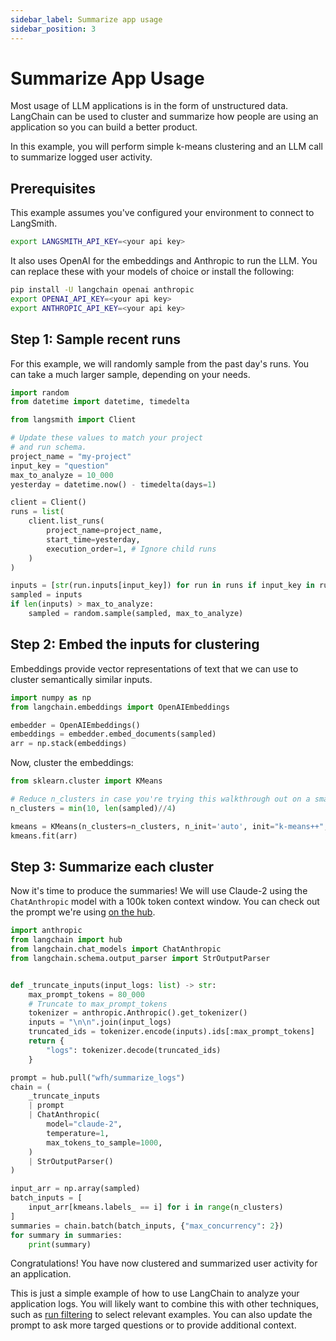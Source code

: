 ```yaml
---
sidebar_label: Summarize app usage
sidebar_position: 3
---
```


# Summarize App Usage

Most usage of LLM applications is in the form of unstructured data. LangChain can be used to
cluster and summarize how people are using an application so you can build a better product.

In this example, you will perform simple k-means clustering and an LLM call to summarize logged user activity.

## Prerequisites

This example assumes you've configured your environment to connect to LangSmith.

```bash
export LANGSMITH_API_KEY=<your api key>
```

It also uses OpenAI for the embeddings and Anthropic to run the LLM. You can replace these with your models of choice or
install the following:

```bash
pip install -U langchain openai anthropic
export OPENAI_API_KEY=<your api key>
export ANTHROPIC_API_KEY=<your api key>
```

## Step 1: Sample recent runs

For this example, we will randomly sample from the past day's runs. You can take a much larger sample,
depending on your needs.

```python
import random
from datetime import datetime, timedelta

from langsmith import Client

# Update these values to match your project
# and run schema.
project_name = "my-project"
input_key = "question"
max_to_analyze = 10_000
yesterday = datetime.now() - timedelta(days=1)

client = Client()
runs = list(
    client.list_runs(
        project_name=project_name,
        start_time=yesterday,
        execution_order=1, # Ignore child runs
    )
)

inputs = [str(run.inputs[input_key]) for run in runs if input_key in run.inputs]
sampled = inputs
if len(inputs) > max_to_analyze:
    sampled = random.sample(sampled, max_to_analyze)
```

## Step 2: Embed the inputs for clustering

Embeddings provide vector representations of text that we can use to cluster semantically similar inputs.

```python
import numpy as np
from langchain.embeddings import OpenAIEmbeddings

embedder = OpenAIEmbeddings()
embeddings = embedder.embed_documents(sampled)
arr = np.stack(embeddings)
```

Now, cluster the embeddings:

```python
from sklearn.cluster import KMeans

# Reduce n_clusters in case you're trying this walkthrough out on a small project
n_clusters = min(10, len(sampled)//4)

kmeans = KMeans(n_clusters=n_clusters, n_init='auto', init="k-means++", random_state=42)
kmeans.fit(arr)
```

## Step 3: Summarize each cluster

Now it's time to produce the summaries! We will use Claude-2 using the `ChatAnthropic` model with a 100k token context window.
You can check out the prompt we're using [on the hub](https://smith.langchain.com/hub/wfh/summarize_logs).

```python
import anthropic
from langchain import hub
from langchain.chat_models import ChatAnthropic
from langchain.schema.output_parser import StrOutputParser


def _truncate_inputs(input_logs: list) -> str:
    max_prompt_tokens = 80_000
    # Truncate to max_prompt_tokens
    tokenizer = anthropic.Anthropic().get_tokenizer()
    inputs = "\n\n".join(input_logs)
    truncated_ids = tokenizer.encode(inputs).ids[:max_prompt_tokens]
    return {
        "logs": tokenizer.decode(truncated_ids)
    }

prompt = hub.pull("wfh/summarize_logs")
chain = (
    _truncate_inputs
    | prompt
    | ChatAnthropic(
        model="claude-2",
        temperature=1,
        max_tokens_to_sample=1000,
    )
    | StrOutputParser()
)

input_arr = np.array(sampled)
batch_inputs = [
    input_arr[kmeans.labels_ == i] for i in range(n_clusters)
]
summaries = chain.batch(batch_inputs, {"max_concurrency": 2})
for summary in summaries:
    print(summary)
```

Congratulations! You have now clustered and summarized user activity for an application.

This is just a simple example of how to use LangChain to analyze your application logs. You will likely
want to combine this with other techniques, such as [run filtering](../faq/querying_traces) to select relevant
examples. You can also update the prompt to ask more targed questions or to provide additional context.
